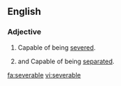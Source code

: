 ==English==

===Adjective===
{{en-adj|-}}

#Capable of being [[sever]]ed.
# {{law}} and {{economics}} Capable of being [[separate]]d.

[[fa:severable]]
[[vi:severable]]